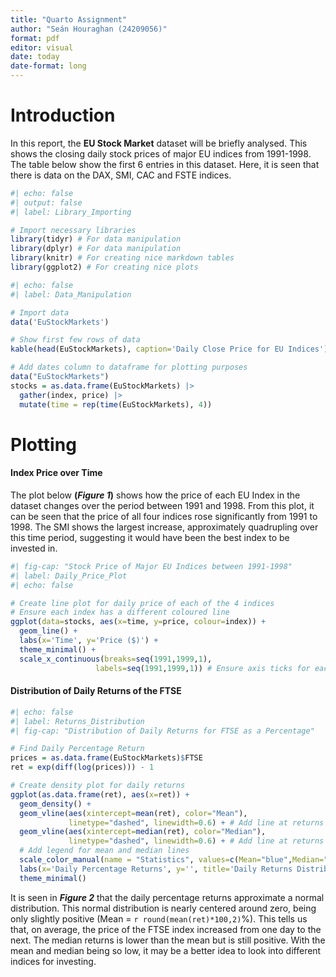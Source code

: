 ```yaml
---
title: "Quarto Assignment"
author: "Seán Houraghan (24209056)"
format: pdf
editor: visual
date: today
date-format: long
---
```


# Introduction

In this report, the **EU Stock Market** dataset will be briefly analysed. This shows the closing daily stock prices of major EU indices from 1991-1998. The table below show the first 6 entries in this dataset. Here, it is seen that there is data on the DAX, SMI, CAC and FSTE indices.

```r
#| echo: false
#| output: false
#| label: Library_Importing

# Import necessary libraries
library(tidyr) # For data manipulation
library(dplyr) # For data manipulation
library(knitr) # For creating nice markdown tables
library(ggplot2) # For creating nice plots
```

```r
#| echo: false
#| label: Data_Manipulation

# Import data
data('EuStockMarkets')

# Show first few rows of data
kable(head(EuStockMarkets), caption='Daily Close Price for EU Indices')

# Add dates column to dataframe for plotting purposes
data("EuStockMarkets")
stocks = as.data.frame(EuStockMarkets) |>
  gather(index, price) |>
  mutate(time = rep(time(EuStockMarkets), 4))
```

# Plotting
#### Index Price over Time
The plot below **(*Figure 1*)** shows how the price of each EU Index in the dataset changes over the period between 1991 and 1998. From this plot, it can be seen that the price of all four indices rose significantly from 1991 to 1998. The SMI shows the largest increase, approximately quadrupling over this time period, suggesting it would have been the best index to be invested in.

```r
#| fig-cap: "Stock Price of Major EU Indices between 1991-1998"
#| label: Daily_Price_Plot
#| echo: false

# Create line plot for daily price of each of the 4 indices
# Ensure each index has a different coloured line
ggplot(data=stocks, aes(x=time, y=price, colour=index)) +
  geom_line() + 
  labs(x='Time', y='Price ($)') +
  theme_minimal() +
  scale_x_continuous(breaks=seq(1991,1999,1),
                   labels=seq(1991,1999,1)) # Ensure axis ticks for each year
```

#### Distribution of Daily Returns of the FTSE

```r
#| echo: false
#| label: Returns_Distribution
#| fig-cap: "Distribution of Daily Returns for FTSE as a Percentage"

# Find Daily Percentage Return
prices = as.data.frame(EuStockMarkets)$FTSE
ret = exp(diff(log(prices))) - 1

# Create density plot for daily returns
ggplot(as.data.frame(ret), aes(x=ret)) +
  geom_density() +
  geom_vline(aes(xintercept=mean(ret), color="Mean"), 
             linetype="dashed", linewidth=0.6) + # Add line at returns mean
  geom_vline(aes(xintercept=median(ret), color="Median"), 
             linetype="dashed", linewidth=0.6) + # Add line at returns median
  # Add legend for mean and median lines
  scale_color_manual(name = "Statistics", values=c(Mean="blue",Median="red")) +
  labs(x='Daily Percentage Returns', y='', title='Daily Returns Distribution') +
  theme_minimal()

```
It is seen in ***Figure 2*** that the daily percentage returns approximate a normal distribution. This normal distribution is nearly centered around zero, being only slightly positive (Mean = `r round(mean(ret)*100,2)`%). This tells us that, on average, the price of the FTSE index increased from one day to the next. The median returns is lower than the mean but is still positive. With the mean and median being so low, it may be a better idea to look into different indices for investing.